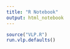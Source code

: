 ```yaml
---
title: "R Notebook"
output: html_notebook
---
```


```r
source("VLP.R")
run.vlp.defaults()
```


